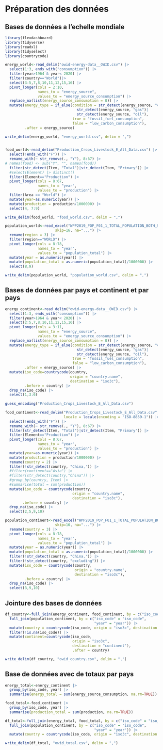 # Préparation des données 

## Bases de données a l'echelle mondiale
```r


library(flexdashboard)
library(tidyverse)
library(readxl)
library(tidyselect)
library(countrycode)

```


```r

energy_world<-read_delim("owid-energy-data__OWID.csv") |> 
  select(1:3, ends_with("consumption")) |> 
  filter(year>1964 & year< 2020) |> 
  filter(country=="World")|> 
  select(3:5,7,8,10,11,12,15,16) |> 
  pivot_longer(cols = 2:10,
               names_to = "energy_source",
               values_to = "energy_source_consumption") |> 
  replace_na(list(energy_source_consumption = 0)) |> 
  mutate(energy_type = if_else(condition = str_detect(energy_source, "coal")|
                                 str_detect(energy_source, "gas")|
                                 str_detect(energy_source, "oil"),
                               true = "fossil_fuel_consumption",
                               false = "low_carbon_consumption"), 
         .after = energy_source)

write_delim(energy_world, "energy_world.csv", delim = ",")
  

food_world<-read_delim("Production_Crops_Livestock_E_All_Data.csv") |> 
  select(!ends_with("F")) |> 
  rename_with(~ str_remove(., "Y"), 8:67) |> 
# names(food) <- sub("Y", "", names(food))
  filter(str_detect(Item, "Total")|str_detect(Item, "Primary")) |>
  #select(Element) |> distinct()
  filter(Element=="Production") |> 
  pivot_longer(cols = 8:67,
               names_to = "year",
               values_to = "production") |> 
  filter(Area == "World") |> 
  mutate(year=as.numeric(year)) |> 
  mutate(production = production/1000000) |> 
  select(4, 7:9)

write_delim(food_world, "food_world.csv", delim = ",")

population_world<-read_excel("WPP2019_POP_F01_1_TOTAL_POPULATION_BOTH_SEXES_UN.xlsx", 
                       skip=16, na="...") |> 
  rename(region = 3) |> 
  filter(region=="WORLD") |> 
  pivot_longer(cols = 8:78,
               names_to = "year",
               values_to = "population_total") |> 
  mutate(year = as.numeric(year)) |> 
  mutate(population_total = as.numeric(population_total)/1000000) |> 
  select(8,9)

write_delim(population_world, "population_world.csv", delim = ",")


```

## Bases de données par pays et continent et par pays

```r

energy_continent<-read_delim("owid-energy-data__OWID.csv") |> 
  select(1:3, ends_with("consumption")) |> 
  filter(year>1964 & year< 2020) |> 
  select(2:5,7,8,10,11,12,15,16) |> 
  pivot_longer(cols = 3:11,
               names_to = "energy_source",
               values_to = "energy_source_consumption") |> 
  replace_na(list(energy_source_consumption = 0)) |> 
  mutate(energy_type = if_else(condition = str_detect(energy_source, "coal")|
                                 str_detect(energy_source, "gas")|
                                 str_detect(energy_source, "oil"),
                               true = "fossil_fuel_consumption",
                               false = "low_carbon_consumption"), 
         .after = energy_source) |>
  mutate(iso_code=countrycode(country, 
                              origin = "country.name",
                              destination = "iso3c"),
         .before = country) |>
  drop_na(iso_code) |> 
  select(1,3:6)
    
guess_encoding("Production_Crops_Livestock_E_All_Data.csv")

food_continent<-read_delim("Production_Crops_Livestock_E_All_Data.csv",
                           locale = locale(encoding = "ISO-8859-1")) |> 
  select(!ends_with("F")) |> 
  rename_with(~ str_remove(., "Y"), 8:67) |> 
  filter(str_detect(Item, "Total")|str_detect(Item, "Primary")) |>
  filter(Element=="Production") |> 
  pivot_longer(cols = 8:67,
               names_to = "year",
               values_to = "production") |> 
  mutate(year=as.numeric(year)) |> 
  mutate(production = production/1000000) |> 
  rename(country = 2) |> 
  filter(!str_detect(country, "China,")) |> 
  #filter(continent=="Asia") |> 
  #filter(str_detect(country,"China")) |> 
  #group_by(country, Item) |> 
  #summarise(total = sum(production)) 
  mutate(iso_code = countrycode(country, 
                               origin = "country.name", 
                               destination = "iso3c"),
        .before = country) |>
  drop_na(iso_code) |> 
  select(2,5,9,10)

population_continent<-read_excel("WPP2019_POP_F01_1_TOTAL_POPULATION_BOTH_SEXES_UN.xlsx", 
                       skip=16, na="...") |> 
  rename(country = 3) |> 
  pivot_longer(cols = 8:78,
               names_to = "year",
               values_to = "population_total") |> 
  mutate(year = as.numeric(year)) |> 
  mutate(population_total = as.numeric(population_total)/1000000) |> 
  filter(!str_detect(country, "China,")) |>
  filter(!str_detect(country, "excluding")) |> 
  mutate(iso_code = countrycode(country, 
                                origin = "country.name", 
                                destination = "iso3c"),
         .before = country) |> 
  drop_na(iso_code) |> 
  select(3,9,10)

```


## Jointure des bases de données

```r

df_country<-full_join(energy_continent, food_continent, by = c("iso_code" = "iso_code", "year" = "year")) |> 
  full_join(population_continent, by = c("iso_code" = "iso_code",
                                         "year" = "year")) |> 
  mutate(country = countrycode(iso_code, origin = "iso3c", destination = "country.name"), .before = year) |> 
  filter(!is.na(iso_code)) |> 
  mutate(continent=countrycode(iso_code, 
                               origin = "iso3c", 
                               destination = "continent"),
                               .after = country)

write_delim(df_country, "owid_country.csv", delim = ",")

```

## Base de données avec de totaux par pays

```r

energy_total<-energy_continent |> 
  group_by(iso_code, year) |> 
  summarise(energy_total = sum(energy_source_consumption, na.rm=TRUE))

food_total<-food_continent |> 
  group_by(iso_code, year) |> 
  summarise(production_total = sum(production, na.rm=TRUE))

df_total<-full_join(energy_total, food_total, by = c("iso_code" = "iso_code", "year" = "year")) |> 
  full_join(population_continent, by = c("iso_code" = "iso_code",
                                         "year" = "year")) |> 
  mutate(country = countrycode(iso_code, origin = "iso3c", destination = "country.name"), .before = year)

write_delim(df_total, "owid_total.csv", delim = ",")

```

